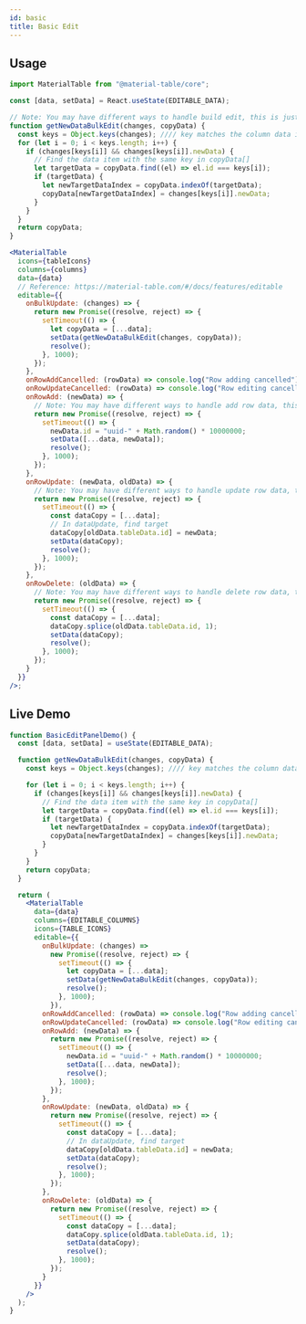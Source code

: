 ```yaml
---
id: basic
title: Basic Edit
---
```



## Usage

```jsx
import MaterialTable from "@material-table/core";

const [data, setData] = React.useState(EDITABLE_DATA);

// Note: You may have different ways to handle build edit, this is just an example, and depending on the data property
function getNewDataBulkEdit(changes, copyData) {
  const keys = Object.keys(changes); //// key matches the column data id
  for (let i = 0; i < keys.length; i++) {
    if (changes[keys[i]] && changes[keys[i]].newData) {
      // Find the data item with the same key in copyData[]
      let targetData = copyData.find((el) => el.id === keys[i]);
      if (targetData) {
        let newTargetDataIndex = copyData.indexOf(targetData);
        copyData[newTargetDataIndex] = changes[keys[i]].newData;
      }
    }
  }
  return copyData;
}

<MaterialTable
  icons={tableIcons}
  columns={columns}
  data={data}
  // Reference: https://material-table.com/#/docs/features/editable
  editable={{
    onBulkUpdate: (changes) => {
      return new Promise((resolve, reject) => {
        setTimeout(() => {
          let copyData = [...data];
          setData(getNewDataBulkEdit(changes, copyData));
          resolve();
        }, 1000);
      });
    },
    onRowAddCancelled: (rowData) => console.log("Row adding cancelled"),
    onRowUpdateCancelled: (rowData) => console.log("Row editing cancelled"),
    onRowAdd: (newData) => {
      // Note: You may have different ways to handle add row data, this is just an example, and depending on the data property
      return new Promise((resolve, reject) => {
        setTimeout(() => {
          newData.id = "uuid-" + Math.random() * 10000000;
          setData([...data, newData]);
          resolve();
        }, 1000);
      });
    },
    onRowUpdate: (newData, oldData) => {
      // Note: You may have different ways to handle update row data, this is just an example, and depending on the data property
      return new Promise((resolve, reject) => {
        setTimeout(() => {
          const dataCopy = [...data];
          // In dataUpdate, find target
          dataCopy[oldData.tableData.id] = newData;
          setData(dataCopy);
          resolve();
        }, 1000);
      });
    },
    onRowDelete: (oldData) => {
      // Note: You may have different ways to handle delete row data, this is just an example, and depending on the data property
      return new Promise((resolve, reject) => {
        setTimeout(() => {
          const dataCopy = [...data];
          dataCopy.splice(oldData.tableData.id, 1);
          setData(dataCopy);
          resolve();
        }, 1000);
      });
    }
  }}
/>;
```

## Live Demo

<InfoBannerAboutGlobalVarsInDemos />

```jsx live
function BasicEditPanelDemo() {
  const [data, setData] = useState(EDITABLE_DATA);

  function getNewDataBulkEdit(changes, copyData) {
    const keys = Object.keys(changes); //// key matches the column data id

    for (let i = 0; i < keys.length; i++) {
      if (changes[keys[i]] && changes[keys[i]].newData) {
        // Find the data item with the same key in copyData[]
        let targetData = copyData.find((el) => el.id === keys[i]);
        if (targetData) {
          let newTargetDataIndex = copyData.indexOf(targetData);
          copyData[newTargetDataIndex] = changes[keys[i]].newData;
        }
      }
    }
    return copyData;
  }

  return (
    <MaterialTable
      data={data}
      columns={EDITABLE_COLUMNS}
      icons={TABLE_ICONS}
      editable={{
        onBulkUpdate: (changes) =>
          new Promise((resolve, reject) => {
            setTimeout(() => {
              let copyData = [...data];
              setData(getNewDataBulkEdit(changes, copyData));
              resolve();
            }, 1000);
          }),
        onRowAddCancelled: (rowData) => console.log("Row adding cancelled"),
        onRowUpdateCancelled: (rowData) => console.log("Row editing cancelled"),
        onRowAdd: (newData) => {
          return new Promise((resolve, reject) => {
            setTimeout(() => {
              newData.id = "uuid-" + Math.random() * 10000000;
              setData([...data, newData]);
              resolve();
            }, 1000);
          });
        },
        onRowUpdate: (newData, oldData) => {
          return new Promise((resolve, reject) => {
            setTimeout(() => {
              const dataCopy = [...data];
              // In dataUpdate, find target
              dataCopy[oldData.tableData.id] = newData;
              setData(dataCopy);
              resolve();
            }, 1000);
          });
        },
        onRowDelete: (oldData) => {
          return new Promise((resolve, reject) => {
            setTimeout(() => {
              const dataCopy = [...data];
              dataCopy.splice(oldData.tableData.id, 1);
              setData(dataCopy);
              resolve();
            }, 1000);
          });
        }
      }}
    />
  );
}
```

